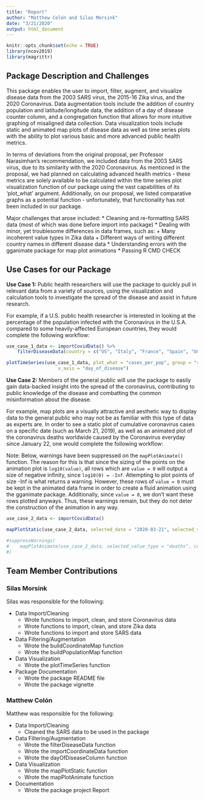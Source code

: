 ```yaml
---
title: "Report"
author: "Matthew Colón and Silas Morsink"
date: "3/21/2020"
output: html_document
---
```


```r
knitr::opts_chunk$set(echo = TRUE)
library(ncov2019)
library(magrittr)
```

## Package Description and Challenges

This package enables the user to import, filter, augment, and visualize disease data from the 2003 SARS virus, the 2015-16 Zika virus, and the 2020 Coronavirus. Data augmentation tools include the addition of country population and latitude/longitude data, the addition of a day of disease counter column, and a congregation function that allows for more intuitive graphing of misaligned data collection. Data visualization tools include static and animated map plots of disease data as well as time series plots with the ability to plot various basic and more advanced public health metrics.

In terms of deviations from the original proposal, per Professor Narasimhan's recommendation, we included data from the 2003 SARS virus, due to its similarity with the 2020 Coronavirus. As mentioned in the proposal, we had planned on calculating advanced health metrics - these metrics are solely available to be calculated within the time series plot visualization function of our package using the vast capabilities of its 'plot_what' argument. Additionally, on our proposal, we listed comparative graphs as a potential function - unfortunately, that functionality has not been included in our package.

Major challenges that arose included:
* Cleaning and re-formatting SARS data (most of which was done before import into package)
* Dealing with minor, yet troublesome differences in data frames, such as:
        + Many incoherent value types in Zika data
        + Different ways of writing different country names in different disease data
* Understanding errors with the gganimate package for map plot animations
* Passing R CMD CHECK


## Use Cases for our Package

**Use Case 1:** Public health researchers will use the package to quickly pull in relevant data from a variety of sources, using the visualization and calculation tools to investigate the spread of the disease and assist in future research. 

For example, if a U.S. public health researcher is interested in looking at the percentage of the population infected with the Coronavirus in the U.S.A. compared to some heavily-affected European countries, they would complete the following workflow:

```r
use_case_1_data <- importCovidData() %>%
    filterDiseaseData(country = c("US", "Italy", "France", "Spain", "United Kingdom"))

plotTimeSeries(use_case_1_data, plot_what = "cases_per_pop", group = "region", 
                   x_axis = "day_of_disease")
```

**Use Case 2:** Members of the general public will use the package to easily gain data-backed insight into the spread of the coronavirus, contributing to public knowledge of the disease and combatting the common misinformation about the disease.

For example, map plots are a visually attractive and aesthetic way to display data to the general public who may not be as familiar with this type of data as experts are. In order to see a static plot of cumulative coronavirus cases on a specific date (such as March 21, 2019), as well as an animated plot of the coronavirus deaths worldwide caused by the Coronavirus everyday since January 22, one would complete the following workflow:

Note: Below, warnings have been suppressed on the `mapPlotAnimate()` function. The reason for this is that since the sizing of the points on the animation plot is `log10(value)`, all rows which are `value = 0` will output a size of negative infinity, since `log10(0) = -Inf`. Attempting to plot points of size -Inf is what returns a warning. However, these rows of `value = 0` must be kept in the animated data frame in order to create a fluid animation using the gganimate package. Additionally, since `value = 0`, we don't want these rows plotted anyways. Thus, these warnings remain, but they do not deter the construction of the animation in any way.

```r
use_case_2_data <- importCovidData()

mapPlotStatic(use_case_2_data, selected_date = "2020-03-21", selected_value_type = "cases")

#suppressWarnings(
#    mapPlotAnimate(use_case_2_data, selected_value_type = "deaths", color = "black")
#)
```



## Team Member Contributions

### Silas Morsink
Silas was responsible for the following:

* Data Import/Cleaning
    + Wrote functions to import, clean, and store Coronavirus data
    + Wrote functions to import, clean, and store Zika data
    + Wrote functions to import and store SARS data
* Data Filtering/Augmentation
    + Wrote the buildCoordinateMap function
    + Wrote the buildPopulationMap function
* Data Visualization
    + Wrote the plotTimeSeries function
* Package Documentation
    + Wrote the package README file
    + Wrote the package vignette

### Matthew Colón
Matthew was responsible for the following:

* Data Import/Cleaning
    + Cleaned the SARS data to be used in the package
* Data Filtering/Augmentation
    + Wrote the filterDiseaseData function
    + Wrote the importCoordinateData function
    + Wrote the dayOfDiseaseColumn function
* Data Visualization
    + Wrote the mapPlotStatic function
    + Wrote the mapPlotAnimate function
* Documentation
    + Wrote the package project Report

